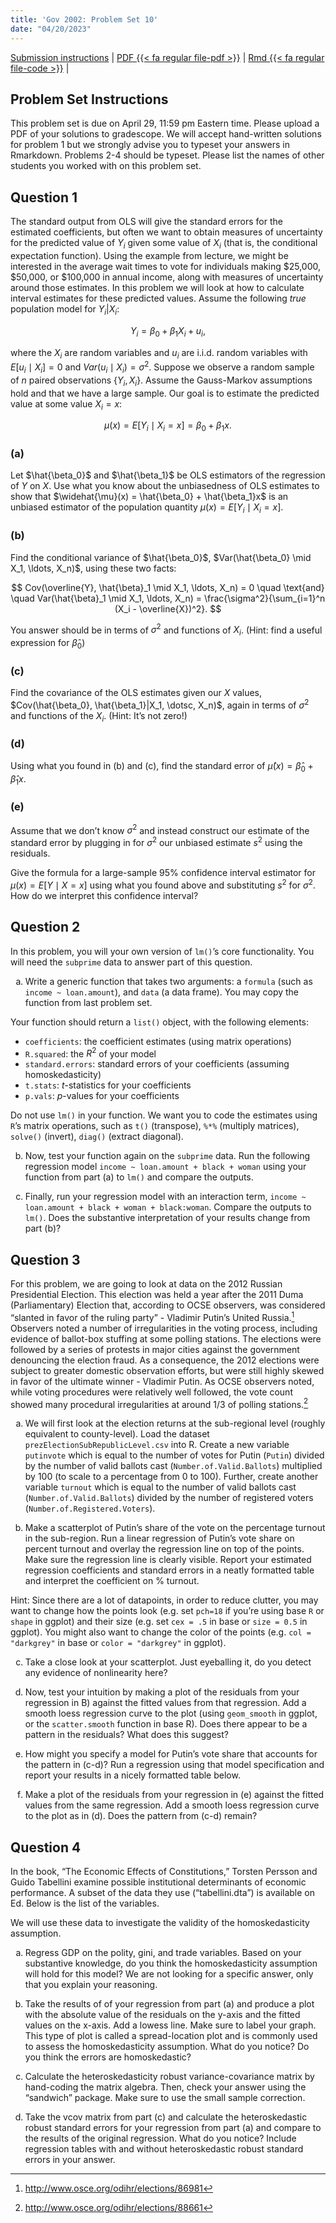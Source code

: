 ```yaml
---
title: 'Gov 2002: Problem Set 10'
date: "04/20/2023"
---
```


[Submission instructions](problem-sets.qmd) | [PDF {{< fa regular file-pdf >}}](/files/assignments/pset_10.pdf) | [Rmd {{< fa regular file-code >}}](/files/assignments/pset_10.Rmd) | 

## Problem Set Instructions

This problem set is due on April 29, 11:59 pm Eastern time. Please
upload a PDF of your solutions to gradescope. We will accept
hand-written solutions for problem 1 but we strongly advise you to
typeset your answers in Rmarkdown. Problems 2-4 should be typeset.
Please list the names of other students you worked with on this problem
set.

## Question 1

The standard output from OLS will give the standard errors for the
estimated coefficients, but often we want to obtain measures of
uncertainty for the predicted value of $Y_i$ given some value of $X_i$
(that is, the conditional expectation function). Using the example from
lecture, we might be interested in the average wait times to vote for
individuals making \$25,000, \$50,000, or \$100,000 in annual income,
along with measures of uncertainty around those estimates. In this
problem we will look at how to calculate interval estimates for these
predicted values. Assume the following *true* population model for
$Y_i|X_i$:

$$
Y_i = \beta_0 + \beta_1 X_i + u_i,
$$

where the $X_i$ are random variables and $u_i$ are i.i.d. random
variables with $E[u_i\mid X_i] = 0$ and $Var(u_i\mid X_i) = \sigma^2$.
Suppose we observe a random sample of $n$ paired observations
$\{Y_i, X_i\}$. Assume the Gauss-Markov assumptions hold and that we
have a large sample. Our goal is to estimate the predicted value at some
value $X_i = x$: 

$$\mu(x) = E[Y_i \mid X_i = x] = \beta_0 + \beta_1 x.$$

### (a)

Let $\hat{\beta_0}$ and $\hat{\beta_1}$ be OLS estimators of the
regression of $Y$ on $X$. Use what you know about the unbiasedness of
OLS estimates to show that
$\widehat{\mu}(x) = \hat{\beta_0} + \hat{\beta_1}x$ is an unbiased
estimator of the population quantity $\mu(x) = E[Y_i\mid X_i = x]$.

### (b)

Find the conditional variance of $\hat{\beta_0}$,
$Var(\hat{\beta_0} \mid X_1, \ldots, X_n)$, using these two facts: 

$$
Cov(\overline{Y}, \hat{\beta}_1 \mid X_1, \ldots, X_n) = 0 \quad \text{and} \quad Var(\hat{\beta}_1 \mid X_1, \ldots, X_n) = \frac{\sigma^2}{\sum_{i=1}^n (X_i - \overline{X})^2}.
$$

You answer should be in terms of $\sigma^2$ and functions of $X_i$. (Hint: find a useful expression for $\hat{\beta}_0$)

### (c)

Find the covariance of the OLS estimates given our $X$ values,
$Cov(\hat{\beta_0}, \hat{\beta_1}|X_1, \dotsc, X_n)$, again in terms of
$\sigma^2$ and functions of the $X_i$. (Hint: It's not zero!)

### (d)

Using what you found in (b) and (c), find the standard error of
$\widehat{\mu}(x) = \widehat{\beta}_0 + \widehat{\beta}_1x$.

### (e)

Assume that we don't know $\sigma^2$ and instead construct our estimate
of the standard error by plugging in for $\sigma^2$ our unbiased
estimate $s^2$ using the residuals.

Give the formula for a large-sample $95\%$ confidence interval estimator
for $\mu(x) = E[Y \mid X = x]$ using what you found above and
substituting $s^2$ for $\sigma^2$. How do we interpret this confidence
interval?




























## Question 2

In this problem, you will your own version of `lm()`'s
core functionality. You will need the `subprime` data to answer part of this question.

(a) Write a generic function that takes two arguments: a `formula` (such
    as `income ~ loan.amount`), and `data` (a data frame). You may copy
    the function from last problem set.

Your function should return a `list()` object, with the following
elements:

-   `coefficients`: the coefficient estimates (using matrix operations)
-   `R.squared`: the $R^2$ of your model
-   `standard.errors`: standard errors of your coefficients (assuming
    homoskedasticity)
-   `t.stats`: $t$-statistics for your coefficients
-   `p.vals`: $p$-values for your coefficients

Do not use `lm()` in your function. We want you to code the estimates
using `R`'s matrix operations, such as `t()` (transpose), `%*%`
(multiply matrices), `solve()` (invert), `diag()` (extract diagonal).

(b) Now, test your function again on the `subprime` data. Run the
    following regression model `income ~ loan.amount + black + woman`
    using your function from part (a) to `lm()` and compare the outputs.

(c) Finally, run your regression model with an interaction term,
    `income ~ loan.amount + black + woman + black:woman`. Compare the
    outputs to `lm()`. Does the substantive interpretation of your
    results change from part (b)?


















## Question 3

For this problem, we are going to look at data on the 2012 Russian
Presidential Election. This election was held a year after the 2011 Duma
(Parliamentary) Election that, according to OCSE observers, was
considered "slanted in favor of the ruling party" - Vladimir Putin's
United Russia.[^1] Observers noted a number of irregularities in the
voting process, including evidence of ballot-box stuffing at some
polling stations. The elections were followed by a series of protests in
major cities against the government denouncing the election fraud. As a
consequence, the 2012 elections were subject to greater domestic
observation efforts, but were still highly skewed in favor of the
ultimate winner - Vladimir Putin. As OCSE observers noted, while voting
procedures were relatively well followed, the vote count showed many
procedural irregularities at around 1/3 of polling stations.[^2]

[^1]: <http://www.osce.org/odihr/elections/86981>

[^2]: <http://www.osce.org/odihr/elections/88661>

(a) We will first look at the election returns at the sub-regional level
    (roughly equivalent to county-level). Load the dataset
    `prezElectionSubRepublicLevel.csv` into R. Create a new variable
    `putinvote` which is equal to the number of votes for Putin
    (`Putin`) divided by the number of valid ballots cast
    (`Number.of.Valid.Ballots`) multiplied by $100$ (to scale to a
    percentage from 0 to 100). Further, create another variable
    `turnout` which is equal to the number of valid ballots cast
    (`Number.of.Valid.Ballots`) divided by the number of registered
    voters (`Number.of.Registered.Voters`).

(b) Make a scatterplot of Putin's share of the vote on the percentage
    turnout in the sub-region. Run a linear regression of Putin's vote
    share on percent turnout and overlay the regression line on top of
    the points. Make sure the regression line is clearly visible. Report
    your estimated regression coefficients and standard errors in a
    neatly formatted table and interpret the coefficient on % turnout.

Hint: Since there are a lot of datapoints, in order to reduce clutter,
you may want to change how the points look (e.g. set `pch=18` if you're
using base `R` or `shape` in ggplot) and their size (e.g. set `cex = .5`
in base or `size = 0.5` in ggplot). You might also want to change the
color of the points (e.g. `col = "darkgrey"` in base or
`color = "darkgrey"` in ggplot).

(c) Take a close look at your scatterplot. Just eyeballing it, do you
    detect any evidence of nonlinearity here?

(d) Now, test your intuition by making a plot of the residuals from your
    regression in B) against the fitted values from that regression. Add
    a smooth loess regression curve to the plot (using `geom_smooth` in
    ggplot, or the `scatter.smooth` function in base R). Does there
    appear to be a pattern in the residuals? What does this suggest?

(e) How might you specify a model for Putin's vote share that accounts
    for the pattern in (c-d)? Run a regression using that model
    specification and report your results in a nicely formatted table
    below.

(f) Make a plot of the residuals from your regression in (e) against the
    fitted values from the same regression. Add a smooth loess
    regression curve to the plot as in (d). Does the pattern from (c-d)
    remain?
    





















## Question 4

In the book, "The Economic Effects of Constitutions," Torsten Persson and Guido Tabellini examine
possible institutional determinants of economic performance. A subset of the data they use ("tabellini.dta") is available on Ed. Below is the list of the variables.

\begin{itemize}
\item \textit{rgdph} - real GDP per capita in constant dollars (chain index)
expressed in international prices, base year 1985.

\item \textit{polityIV} - score for democracy, ranging from +10 (strongly
democratic) to -10 (strongly autocratic).

\item \textit{gini\_8090} - Gini index on income distribution, computed as the
average of two data points: the observation closest to the 1980 and the
observation closest to the 1990. When only one of the two years year is
available, only that year is included.

\item \textit{trade} - sum of exports and imports of goods and services
measured as a share of GDP.
\end{itemize}

We will use these data to investigate the validity of the homoskedasticity assumption.

a. Regress GDP on the polity, gini, and trade variables. Based on your substantive knowledge, do you think the homoskedasticity assumption will hold for this model? We are not looking for a specific answer, only that you explain your reasoning.

b. Take the results of of your regression from part (a) and produce a plot with the absolute value of the residuals  on the  y-axis and the fitted values on the x-axis. Add a lowess line. Make sure to label your graph. This type of plot is called a spread-location plot and is commonly used to assess the homoskedasticity assumption. What do you notice? Do you think the errors are homoskedastic?

c. Calculate the heteroskedasticity robust variance-covariance matrix by hand-coding the matrix algebra. Then, check your answer using the "sandwich" package. Make sure to use the small sample correction.
    
d. Take the vcov matrix from part (c) and calculate the heteroskedastic robust standard errors for your regression from part (a) and compare to the results of the original regression. What do you notice? Include regression tables with and without heteroskedastic robust standard errors in your answer. 


























